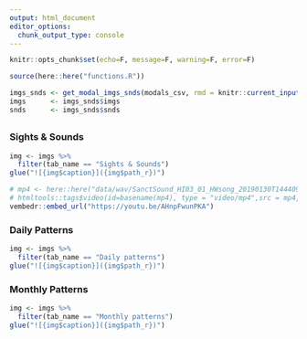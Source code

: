 ```yaml
---
output: html_document
editor_options: 
  chunk_output_type: console
---
```

```r
knitr::opts_chunk$set(echo=F, message=F, warning=F, error=F)
```

```r
source(here::here("functions.R"))

imgs_snds <- get_modal_imgs_snds(modals_csv, rmd = knitr::current_input())
imgs      <- imgs_snds$imgs
snds      <- imgs_snds$snds
```

## {.tabset}

### Sights & Sounds

<div class="row">
<div class="col-xs-6">
```r
img <- imgs %>% 
  filter(tab_name == "Sights & Sounds")
glue("![{img$caption}]({img$path_r})")
```
</div>
<div class="col-xs-6">
```r
# mp4 <- here::here("data/wav/SanctSound_HI03_01_HWsong_20190130T144409Z_3s.mp4")
# htmltools::tags$video(id=basename(mp4), type = "video/mp4",src = mp4, controls = "controls")
vembedr::embed_url("https://youtu.be/AHnpFwunPKA")
```
</div>
</div>

### Daily Patterns

```r
img <- imgs %>% 
  filter(tab_name == "Daily patterns")
glue("![{img$caption}]({img$path_r})")
```

### Monthly Patterns

```r
img <- imgs %>% 
  filter(tab_name == "Monthly patterns")
glue("![{img$caption}]({img$path_r})")
```

